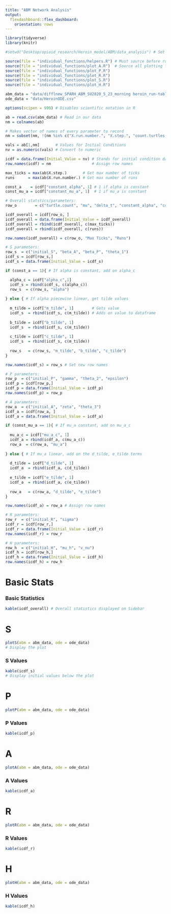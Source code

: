 ```yaml
---
title: "ABM Network Analysis"
output: 
  flexdashboard::flex_dashboard:
    orientation: rows
---
```


```r
library(tidyverse)
library(knitr)

#setwd("Desktop/opioid_research/Heroin_model/ABM/data_analysis") # Set to wd

source(file = "individual_functions/helpers.R") # Must source before running plotters
source(file = "individual_functions/plot_A.R")  # Source all plotting fn's
source(file = "individual_functions/plot_P.R")
source(file = "individual_functions/plot_R.R")
source(file = "individual_functions/plot_S.R")
source(file = "individual_functions/plot_H.R")

abm_data = "data/difflnew_SPARH_ABM_SU2020_5_23_morning heroin_run-table.csv"
ode_data = "data/HeroinODE.csv"

options(scipen = 999) # Disables scientific notation in R

ab = read.csv(abm_data) # Read in our data
nm = colnames(ab)

# Makes vector of names of every parameter to record
nm = subset(nm, !(nm %in% c("X.run.number.", "X.step.", "count.turtles.with..class....S.....turtle.count", "count.turtles.with..class....P.....turtle.count", "count.turtles.with..class....A.....turtle.count", "count.turtles.with..class....R.....turtle.count", "count.turtles.with..class....H.....turtle.count")))

vals = ab[1,nm]       # Values for Initial Conditions
nv = as.numeric(vals) # Convert to numeric

icdf = data.frame(Initial_Value = nv) # Stands for initial condition dataframe
row.names(icdf) = nm                  # Assign row names

max_ticks = max(ab$X.step.)       # Get max number of ticks
runs      = max(ab$X.run.number.) # Get max number of runs

const_a    = icdf["constant_alpha", 1] # 1 if alpha is constant
const_mu_a = icdf["constant_mu_a", 1]  # 1 if mu_a is constant

# Overall statstics/parameters:
row_o        = c("turtle.count", "mu", "delta_t", "constant_alpha", "constant_mu_a")

icdf_overall = icdf[row_o, ]
icdf_overall = data.frame(Initial_Value = icdf_overall)
icdf_overall = rbind(icdf_overall, c(max_ticks))
icdf_overall = rbind(icdf_overall, c(runs))

row.names(icdf_overall) = c(row_o, "Max Ticks", "Runs")

# S parameters:
row_s  = c("initial_S", "beta_A", "beta_P", "theta_1")
icdf_s = icdf[row_s,]
icdf_s = data.frame(Initial_Value = icdf_s)

if (const_a == 1){ # If alpha is constant, add on alpha_c

  alpha_c = icdf["alpha_c",1]
  icdf_s = rbind(icdf_s, c(alpha_c))
  row_s  = c(row_s, "alpha")
  
} else { # If alpha piecewise linear, get tilde values
  
  m_tilde = icdf["m_tilde", 1]        # Gets value
  icdf_s  = rbind(icdf_s, c(m_tilde)) # Adds on value to dataframe
  
  b_tilde = icdf["b_tilde", 1]
  icdf_s  = rbind(icdf_s, c(m_tilde))
  
  c_tilde = icdf["c_tilde", 1]
  icdf_s  = rbind(icdf_s, c(m_tilde))
  
  row_s   = c(row_s, "m_tilde", "b_tilde", "c_tilde")
}

row.names(icdf_s) = row_s # Set new row names

# P parameters:
row_p  = c("initial_P", "gamma", "theta_2", "epsilon")
icdf_p = icdf[row_p,]
icdf_p = data.frame(Initial_Value = icdf_p)
row.names(icdf_p) = row_p

# A parameters:
row_a  = c("initial_A", "zeta", "theta_3")
icdf_a = icdf[row_a, ]
icdf_a = data.frame(Initial_Value = icdf_a)

if (const_mu_a == 1){ # If mu_a constant, add on mu_a_c
  
  mu_a_c = icdf["mu_a_c", 1]
  icdf_a = rbind(icdf_a, c(mu_a_c))
  row_a  = c(row_a, "mu_a")
  
} else { # If mu_a linear, add on the d_tilde, e_tilde terms
  
  d_tilde = icdf["d_tilde", 1]
  icdf_a  = rbind(icdf_a, c(d_tilde))
  
  e_tilde = icdf["e_tilde", 1]
  icdf_a  = rbind(icdf_a, c(e_tilde))
  
  row_a   = c(row_a, "d_tilde", "e_tilde")
}

row.names(icdf_a) = row_a # Assign row names

# R parameters:
row_r  = c("initial_R", "sigma")
icdf_r = icdf[row_r,]
icdf_r = data.frame(Initial_Value = icdf_r)
row.names(icdf_r) = row_r

# H parameters:
row_h  = c("initial_H", "mu_h", "v_nu")
icdf_h = icdf[row_h,]
icdf_h = data.frame(Initial_Value = icdf_h)
row.names(icdf_h) = row_h
```

Basic Stats {.sidebar}
=====================================

### Basic Statistics

```r
kable(icdf_overall) # Overall statistics displayed on Sidebar
```

S
=====================================

```r
plotS(abm = abm_data, ode = ode_data)
# Display the plot
```

### S Values

```r
kable(icdf_s)
# Display initial values below the plot
```

P
=====================================

```r
plotP(abm = abm_data, ode = ode_data)
```

### P Values

```r
kable(icdf_p)
```

A
=====================================

```r
plotA(abm = abm_data, ode = ode_data)
```

### A Values

```r
kable(icdf_a)
```

R
=====================================

```r
plotR(abm = abm_data, ode = ode_data)
```

### R Values

```r
kable(icdf_r)
```

H
=====================================

```r
plotH(abm = abm_data, ode = ode_data)
```

### H Values
```r
kable(icdf_h)
```

